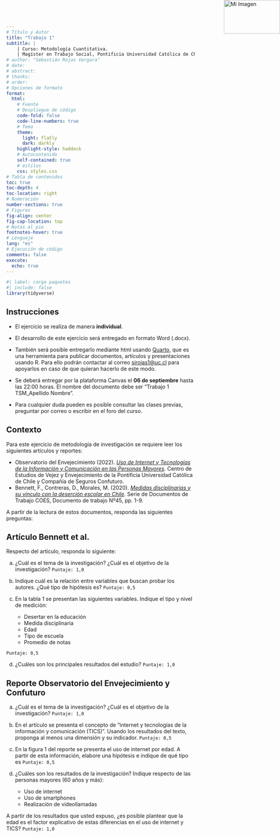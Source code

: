 ```yaml
---
# Título y Autor
title: "Trabajo 1"
subtitle: |
    | Curso: Metodología Cuantitativa.
    | Magíster en Trabajo Social, Pontificia Universidad Católica de Chile.
# author: "Sebastián Rojas Vergara"
# date: 
# abstract: 
# thanks:
# order: 
# Opciones de formato
format: 
  html:
    # Fuente
    # Despliegue de código
    code-fold: false
    code-line-numbers: true
    # Tema
    theme:
      light: flatly
      dark: darkly
    highlight-style: haddock
    # Autocontenido
    self-contained: true
    # estilos
    css: styles.css
# Tabla de contenidos
toc: true
toc-depth: 4
toc-location: right
# Numeración
number-sections: true
# Figuras
fig-align: center
fig-cap-location: top
# Notas al pie
footnotes-hover: true
# Lenguaje
lang: "es"
# Ejecución de código
comments: false
execute: 
  echo: true
---
```


```r
#| label: carga paquetes
#| include: false
library(tidyverse)
```

<img src="images/logo_puc_bn.png" alt="Mi Imagen" style="position: fixed; top: 0; right: 0; width: 150px; height: 90px;">

## Instrucciones {.unnumbered}
::: {.callout-note title="¡Importante!"}

- El ejercicio se realiza de manera **individual**.

- El desarrollo de este ejercicio será entregado en formato Word (.docx).

- También será posible entregarlo mediante html usando [Quarto](https://r4ds.hadley.nz/quarto), que es una herramienta para publicar documentos, artículos y presentaciones usando R. Para ello podrán contactar al correo [sirojas1@uc.cl](mailto:sirojas1@uc.cl) para apoyarlos en caso de que quieran hacerlo de este modo.
  
- Se deberá entregar por la plataforma Canvas el **06 de septiembre** hasta las 22:00 horas. El nombre del documento debe ser "Trabajo 1 TSM_Apellido Nombre".

- Para cualquier duda pueden es posible consultar las clases previas, preguntar por correo o escribir en el foro del curso.

:::

## Contexto {.unnumbered}

Para este ejercicio de metodología de investigación se requiere leer los siguientes artículos y reportes:

  - Observatorio del Envejecimiento (2022). [*Uso de Internet y Tecnologías de la Información y Comunicación en las Personas Mayores*](https://drive.google.com/file/d/1zrA53X5y4m_uqnDlVFCRkSOdCTZzNMiU/view). Centro de Estudios de Vejez y Envejecimiento de la Pontificia Universidad Católica de Chile y Compañía de Seguros Confuturo.
  - Bennett, F., Contreras, D., Morales, M. (2020). [*Medidas disciplinarias y su vínculo con la deserción escolar en Chile*](https://drive.google.com/file/d/1zrA53X5y4m_uqnDlVFCRkSOdCTZzNMiU/view). Serie de Documentos de Trabajo COES, Documento de trabajo Nº45, pp. 1-9.

A partir de la lectura de estos documentos, responda las siguientes preguntas:

## Artículo Bennett et al.

Respecto del artículo, responda lo siguiente:

 a. ¿Cuál es el tema de la investigación? ¿Cuál es el objetivo de la investigación? `Puntaje: 1,0`
 
 b. Indique cuál es la relación entre variables que buscan probar los autores. ¿Qué tipo de hipótesis es? `Puntaje: 0,5` 
 
 c. En la tabla 1 se presentan las siguientes variables. Indique el tipo y nivel de medición:
 
    - Desertar en la educación
    - Medida disciplinaria
    - Edad
    - Tipo de escuela
    - Promedio de notas
  
`Puntaje: 0,5`
  
d. ¿Cuáles son los principales resultados del estudio? `Puntaje: 1,0`

## Reporte Observatorio del Envejecimiento y Confuturo

 a. ¿Cuál es el tema de la investigación? ¿Cuál es el objetivo de la investigación? `Puntaje: 1,0`
 
 b. En el artículo se presenta el concepto de "internet y tecnologías de la información y comunicación (TICS)". Usando los resultados del texto, proponga al menos una dimensión y su indicador. `Puntaje: 0,5`
 
 c. En la figura 1 del reporte se presenta el uso de internet por edad. A partir de esta información, elabore una hipótesis e indique de qué tipo es `Puntaje: 0,5`
 
 d. ¿Cuáles son los resultados de la investigación? Indique respecto de las personas mayores (60 años y más):
 
    - Uso de internet
    - Uso de smartphones
    - Realización de videollamadas
    
A partir de los resultados que usted expuso, ¿es posible plantear que la edad es el factor explicativo de estas diferencias en el uso de internet y TICS? `Puntaje: 1,0`
 